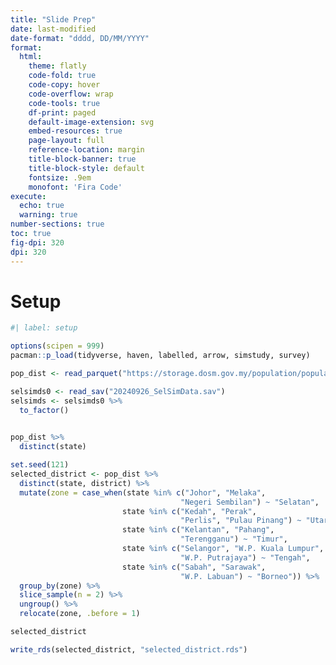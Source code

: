 ```yaml
---
title: "Slide Prep"
date: last-modified
date-format: "dddd, DD/MM/YYYY"
format: 
  html:
    theme: flatly
    code-fold: true
    code-copy: hover
    code-overflow: wrap
    code-tools: true
    df-print: paged
    default-image-extension: svg
    embed-resources: true
    page-layout: full
    reference-location: margin
    title-block-banner: true
    title-block-style: default
    fontsize: .9em
    monofont: 'Fira Code'
execute: 
  echo: true
  warning: true
number-sections: true
toc: true
fig-dpi: 320
dpi: 320
---
```


# Setup

```r
#| label: setup

options(scipen = 999)
pacman::p_load(tidyverse, haven, labelled, arrow, simstudy, survey)

pop_dist <- read_parquet("https://storage.dosm.gov.my/population/population_district.parquet")

selsimds0 <- read_sav("20240926_SelSimData.sav")
selsimds <- selsimds0 %>% 
  to_factor()
  
```

```r
pop_dist %>% 
  distinct(state)
```


```r
set.seed(121)
selected_district <- pop_dist %>% 
  distinct(state, district) %>% 
  mutate(zone = case_when(state %in% c("Johor", "Melaka", 
                                      "Negeri Sembilan") ~ "Selatan", 
                         state %in% c("Kedah", "Perak", 
                                      "Perlis", "Pulau Pinang") ~ "Utara", 
                         state %in% c("Kelantan", "Pahang", 
                                      "Terengganu") ~ "Timur", 
                         state %in% c("Selangor", "W.P. Kuala Lumpur", 
                                      "W.P. Putrajaya") ~ "Tengah", 
                         state %in% c("Sabah", "Sarawak", 
                                      "W.P. Labuan") ~ "Borneo")) %>% 
  group_by(zone) %>% 
  slice_sample(n = 2) %>% 
  ungroup() %>% 
  relocate(zone, .before = 1)

selected_district

write_rds(selected_district, "selected_district.rds")
```

